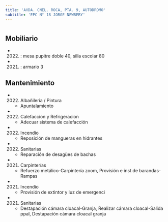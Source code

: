 ```yaml
---
title: 'AVDA. CNEL. ROCA, PTA. 9, AUTODROMO'
subtitle: 'EPC N° 18 JORGE NEWBERY'
---
```


#


## Mobiliario

*  (2022) : mesa pupitre doble 40, silla escolar 80 

*  (2021) : armario 3 





## Mantenimiento

*  (2022) Albañileria / Pintura 
    + Apuntalamiento

*  (2022) Calefaccion y Refrigeracion 
    + Adecuar sistema de calefacción

*  (2022) Incendio 
    + Reposición de mangueras en hidrantes

*  (2022) Sanitarias 
    + Reparación de desagües de bachas

*  (2021) Carpinterías 
    + Refuerzo metálico-Carpintería zoom, Provisión e inst de barandas-Rampas

*  (2021) Incendio 
    + Provisión de extintor y luz de emergenci

*  (2021) Sanitarias 
    + Destapación cámara cloacal-Granja, Realizar cámara cloacal-Salida ppal, Destapación cámara cloacal granja



